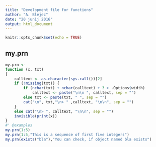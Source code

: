 ```yaml
---
title: "Development file for functions"
author: "A. Blejec"
date: "20 junij 2016"
output: html_document
---
```


```r
knitr::opts_chunk$set(echo = TRUE)
```

## my.prn

```r
my.prn <-
function (x, txt) 
{
    calltext <- as.character(sys.call())[2]
    if (!missing(txt)) {
        if (nchar(txt) + nchar(calltext) + 3 > .Options$width) 
            calltext <- paste("\n\n ", calltext, sep = "")
        else txt <- paste(txt, " ", sep = "")
        cat("\n", txt,"\n> " ,calltext, "\n\n", sep = "")
    }
    else cat("\n> ", calltext, "\n\n", sep = "")
    invisible(print(x))
}
#' @examples
my.prn(1:5)
my.prn(1:5,"This is a sequence of first five integers")
my.prn(exists("bla"),"You can check, if object named bla exists")
```

